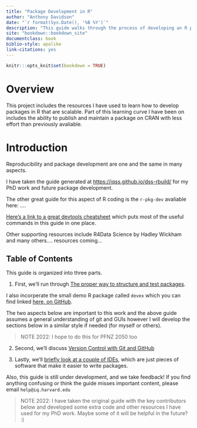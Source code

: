 ```yaml
---
title: "Package Development in R"
author: "Anthony Davidson"
date: "`r format(Sys.Date(), '%B %Y')`"
description: "This guide walks through the process of developing an R packages for Predator Free New Zealand 2050"
site: "bookdown::bookdown_site"
documentclass: book
biblio-style: apalike
link-citations: yes
---
```


```r
knitr:::opts_knit$set(bookdown = TRUE)
```

# Overview

This project includes the resources I have used to learn how to develop packages in R that are scalable. Part of this learning curve I have been on includes the ability to publish and maintain a package on CRAN with less effort than previously avaliable.

# Introduction {-}

Reproducibility and package development are one and the same in many aspects.

I have taken the guide generated at [https://iqss.github.io/dss-rbuild/](https://iqss.github.io/dss-rbuild/) for my PhD work and future package development.

The other great guide for this aspect of R coding is the `r-pkg-dev` avaliable here: ....

[Here's a link to a great devtools cheatsheet](https://www.rstudio.com/wp-content/uploads/2015/03/devtools-cheatsheet.pdf) which puts most of the useful commands in this guide in one place.

Other supporting resources include R4Data Science by Hadley Wickham and many others.... resources coming...

## Table of Contents {-}

This guide is organized into three parts.

1. First, we'll run through [The proper way to structure and test packages](./package-development.html).

I also incorperate the small demo R package called `devex` which you can find linked [here, on GitHub](https://github.com/IQSS/dss-rbuild/tree/master/devex).

The two aspects below are important to this work and the above guide assumes a general understanding of git and GUIs however I will develop the sections below in a similar style if needed (for myself or others).

> NOTE 2022: I hope to do this for PFNZ 2050 too

2. Second, we'll discuss [Version Control with Git and GitHub](./version-control.html)

3. Lastly, we'll [briefly look at a couple of IDEs](./integrated-development-environments.html), which are just pieces of software that make it easier to write packages.

Also, this guide is still under development, and we take feedback! If you find anything confusing or think the guide misses important content, please email `help@iq.harvard.edu`

> NOTE 2022: I have taken the original guide with the key contributors below and developed some extra code and other resources I have used for my PhD work. Maybe some of it will be helpful in the future? :)
